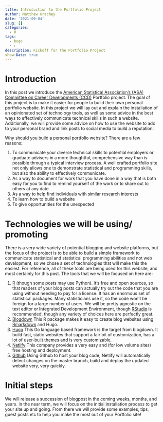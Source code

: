 ```yaml
---
title: Introduction to the Portfolio Project
author: Matthew Krachey
date: '2021-09-04'
slug: []
categories:
  - R
tags:
  - hugo
  - r
description: Kickoff for the Portfolio Project
show:Date: true
---
```



# Introduction

In this post we introduce the [American Statistical Association's (ASA)](https://www.amstat.org/) [Committee on Career Developments (CCD)](https://community.amstat.org/ccd/home) Portfolio project.  The goal of this project is to make it easier for people to build their own personal portfolio website.  In this project we will lay out and explain the installation of an opinionated set of technology tools, as well as some advice in the best ways to effectively communicate technical skills in such a website.  Additionally, we will provide some advice on how to use the website to add to your personal brand and link posts to social media to build a reputation.

Why should you build a personal portfolio website?  There are a few reasons: 


  1. To communicate your diverse technical skills to potential employers or graduate advisers in a more thoughtful, comprehensive way than is possible through a typical interview process.  A well crafted portfolio site not only allows one to demonstrate statistical and programming skills, but also the ability to effectively communicate.
  2. As a way to document for work that you have done in a way that is both easy for you to find to remind yourself of the work or to share out to others at any date
  3. As a way to help find individuals with similar research interests
  4. To learn how to build a website
  5. To give opportunities for the unexpected
  
# Technologies we will be using/ promoting


There is a very wide variety of potential blogging and website platforms, but the focus of the project is to be able to build a simple framework to communicate statistical and statistical programming abilities and not web development, so we chose a set of technologies that will make this the easiest.  For reference, all of these tools are being used for this website, and most certainly for this post.  The tools that we will be focused on here are:

  1. [R](https://www.r-project.org/) (though some posts may use Python).  It's free and open sources, so that readers of your blog posts can actually try out the code that you are using without needing to pay for a license. It has an enormous set of statistical packages.  Many statisticians use it, so the code won't be foreign for a large number of users.  We will be pretty agnostic on the text editor or Integrated Development Environment, though [RStudio](https://www.rstudio.com/) is recommended, though any variety of choices here are perfectly great.
  2. [Blogdown](https://pkgs.rstudio.com/blogdown/)  This R package makes it easy to create blog websites using [Rmarkdown](https://rmarkdown.rstudio.com/) and Hugo.
  3. [Hugo](https://gohugo.io/)  This Go language based framework is the target from blogdown.  It build fast, static websites that support a fair bit of customization, has a lot of [user-built themes](https://themes.gohugo.io/) and is very customizable.
  4. [Netlify](https://www.netlify.com/)  This company provides a very easy and (for low volume sites) free hosting and deployment.
  5. [Github](https://github.com/)  Using Github to host your blog code, Netlify will automatically detect changes on the master branch, build and deploy the updated website very, very quickly.
  
# Initial steps

We will release a succession of blogpost in the coming weeks, months, and years.  In the near term, we will focus on the initial installation process to get your site up and going.  From there we will provide some examples, tips, guest posts etc to help you make the most out of your Portfolio site!